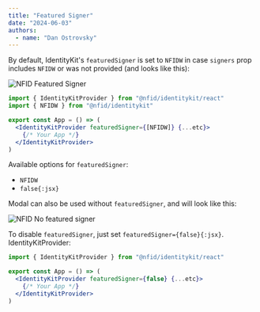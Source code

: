```yaml
---
title: "Featured Signer"
date: "2024-06-03"
authors:
  - name: "Dan Ostrovsky"
---
```


By default, IdentityKit's `featuredSigner` is set to `NFIDW` in case `signers` prop includes `NFIDW`
or was not provided (and looks like this):

![NFID Featured Signer](../../../docs/public/img/featured-mode.png)

```jsx
import { IdentityKitProvider } from "@nfid/identitykit/react"
import { NFIDW } from "@nfid/identitykit"

export const App = () => (
  <IdentityKitProvider featuredSigner={[NFIDW]} {...etc}>
    {/* Your App */}
  </IdentityKitProvider>
)
```

Available options for `featuredSigner`:

- `NFIDW`
- `false{:jsx}`

Modal can also be used without `featuredSigner`, and will look like this:

![NFID No featured signer](../../../docs/public/img/compact-mode.png)

To disable `featuredSigner`, just set `featuredSigner={false}{:jsx}`. IdentityKitProvider:

```jsx
import { IdentityKitProvider } from "@nfid/identitykit/react"

export const App = () => (
  <IdentityKitProvider featuredSigner={false} {...etc}>
    {/* Your App */}
  </IdentityKitProvider>
)
```
